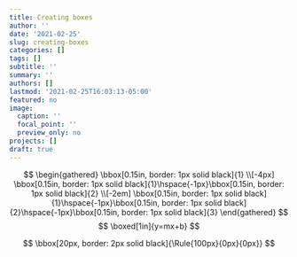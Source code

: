 ```yaml
---
title: Creating boxes
author: ''
date: '2021-02-25'
slug: creating-boxes
categories: []
tags: []
subtitle: ''
summary: ''
authors: []
lastmod: '2021-02-25T16:03:13-05:00'
featured: no
image:
  caption: ''
  focal_point: ''
  preview_only: no
projects: []
draft: true
---
```

$\newcommand{\emptybox}[2][\textwidth]{%
  \begingroup
  \setlength{\fboxsep}{-\fboxrule}%
  \noindent\framebox[#1]{\rule{1pt}{#2}}%
  \endgroup
}$

\begin{equation}
\bbox[red]{x+y}
\bbox[2pt]{x+1}
\bbox[red,2pt]{x+1}
\bbox[20px, border: 2px solid black]{more}
\emptybox{2,2}
\end{equation}

$$
\begin{gathered}
\bbox[0.15in, border: 1px solid black]{1} \\[-4px]
\bbox[0.15in, border: 1px solid black]{1}\hspace{-1px}\bbox[0.15in, border: 1px solid black]{2} \\[-2em]
\bbox[0.15in, border: 1px solid black]{1}\hspace{-1px}\bbox[0.15in, border: 1px solid black]{2}\hspace{-1px}\bbox[0.15in, border: 1px solid black]{3}
\end{gathered}
$$
$$
\boxed[1in]{y=mx+b}
$$

$$
\bbox[20px, border: 2px solid black]{\Rule{100px}{0px}{0px}}
$$
